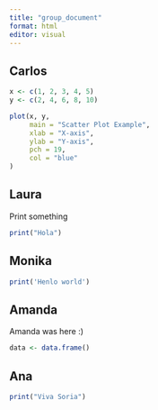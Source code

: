 ```yaml
---
title: "group_document"
format: html
editor: visual
---
```


## Carlos

```r
x <- c(1, 2, 3, 4, 5)
y <- c(2, 4, 6, 8, 10)

plot(x, y, 
     main = "Scatter Plot Example",
     xlab = "X-axis",
     ylab = "Y-axis",
     pch = 19,       
     col = "blue"
)

```

## Laura

Print something

```r
print("Hola")
```

## Monika

```r
print('Henlo world')
```

## Amanda

Amanda was here :)

```r
data <- data.frame()

```

## Ana

```r
print("Viva Soria")
```
